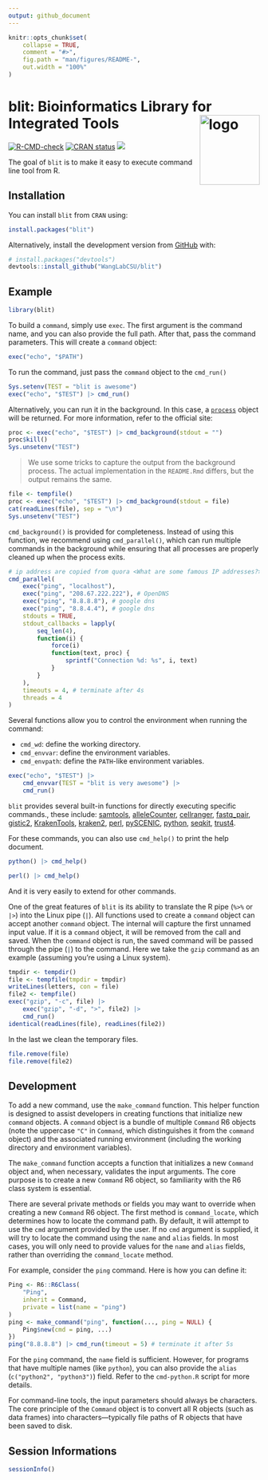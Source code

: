 ```yaml
---
output: github_document
---
```


<!-- README.md is generated from README.Rmd. Please edit that file -->

```r
knitr::opts_chunk$set(
    collapse = TRUE,
    comment = "#>",
    fig.path = "man/figures/README-",
    out.width = "100%"
)
```

# blit: Bioinformatics Library for Integrated Tools <img src="man/figures/logo.png" alt="logo" align="right" height="140" width="120"/>

<!-- badges: start -->
[![R-CMD-check](https://github.com/WangLabCSU/blit/actions/workflows/R-CMD-check.yaml/badge.svg)](https://github.com/WangLabCSU/blit/actions/workflows/R-CMD-check.yaml)
[![CRAN status](https://www.r-pkg.org/badges/version/blit)](https://CRAN.R-project.org/package=blit)
[![](https://cranlogs.r-pkg.org/badges/blit)](https://cran.r-project.org/package=blit)
<!-- badges: end -->

The goal of `blit` is to make it easy to execute command line tool from R.

## Installation

You can install `blit` from `CRAN` using:
```r
install.packages("blit")
```

Alternatively, install the development version from
[GitHub](https://github.com/) with:
``` r
# install.packages("devtools")
devtools::install_github("WangLabCSU/blit")
```

## Example
```r
library(blit)
```

To build a `command`, simply use `exec`. The first argument is the command name,
and you can also provide the full path. After that, pass the command parameters.
This will create a `command` object:
```r
exec("echo", "$PATH")
```

To run the command, just pass the `command` object to the `cmd_run()`
```r
Sys.setenv(TEST = "blit is awesome")
exec("echo", "$TEST") |> cmd_run()
```

Alternatively, you can run it in the background. In this case, a
[`process`](https://processx.r-lib.org/index.html) object will be returned. For
more information, refer to the official site:
```r
proc <- exec("echo", "$TEST") |> cmd_background(stdout = "")
proc$kill()
Sys.unsetenv("TEST")
```

> We use some tricks to capture the output from the background process. The
actual implementation in the `README.Rmd` differs, but the output remains the
same.

```r
file <- tempfile()
proc <- exec("echo", "$TEST") |> cmd_background(stdout = file)
cat(readLines(file), sep = "\n")
Sys.unsetenv("TEST")
```

`cmd_background()` is provided for completeness. Instead of using this function,
we recommend using `cmd_parallel()`, which can run multiple commands in the
background while ensuring that all processes are properly cleaned up when the
process exits.
```r
# ip address are copied from quora <What are some famous IP addresses?>: https://qr.ae/pYlnbQ
cmd_parallel(
    exec("ping", "localhost"),
    exec("ping", "208.67.222.222"), # OpenDNS
    exec("ping", "8.8.8.8"), # google dns
    exec("ping", "8.8.4.4"), # google dns
    stdouts = TRUE,
    stdout_callbacks = lapply(
        seq_len(4),
        function(i) {
            force(i)
            function(text, proc) {
                sprintf("Connection %d: %s", i, text)
            }
        }
    ),
    timeouts = 4, # terminate after 4s
    threads = 4
)
```

Several functions allow you to control the environment when running the command:

  - `cmd_wd`: define the working directory.
  - `cmd_envvar`: define the environment variables.
  - `cmd_envpath`: define the `PATH`-like environment variables.

```r
exec("echo", "$TEST") |>
    cmd_envvar(TEST = "blit is very awesome") |>
    cmd_run()
```

`blit` provides several built-in functions for directly executing specific
commands., these include:
[samtools](https://www.htslib.org/),
[alleleCounter](https://github.com/cancerit/alleleCount),
[cellranger](https://www.10xgenomics.com/cn/support/software/cell-ranger/latest),
[fastq_pair](https://github.com/linsalrob/fastq-pair),
[gistic2](https://broadinstitute.github.io/gistic2/),
[KrakenTools](https://github.com/jenniferlu717/KrakenTools),
[kraken2](https://github.com/DerrickWood/kraken2/wiki/Manual),
[perl](https://www.perl.org/), [pySCENIC](https://github.com/aertslab/pySCENIC),
[python](https://www.python.org/), [seqkit](https://bioinf.shenwei.me/seqkit/),
[trust4](https://github.com/liulab-dfci/TRUST4).

For these commands, you can also use `cmd_help()` to print the help document.
```r
python() |> cmd_help()
```

```r
perl() |> cmd_help()
```

And it is very easily to extend for other commands.

One of the great features of `blit` is its ability to translate the R pipe
(`%>%` or `|>`) into the Linux pipe (`|`). All functions used to create a
`command` object can accept another `command` object. The internal will capture
the first unnamed input value. If it is a `command` object, it will be removed
from the call and saved. When the `command` object is run, the saved command
will be passed through the pipe (`|`) to the command. Here we take the `gzip`
command as an example (assuming you're using a Linux system).

```r
tmpdir <- tempdir()
file <- tempfile(tmpdir = tmpdir)
writeLines(letters, con = file)
file2 <- tempfile()
exec("gzip", "-c", file) |>
    exec("gzip", "-d", ">", file2) |>
    cmd_run()
identical(readLines(file), readLines(file2))
```

In the last we clean the temporary files.
```r
file.remove(file)
file.remove(file2)
```

## Development
To add a new command, use the `make_command` function. This helper function is
designed to assist developers in creating functions that initialize new
`command` objects. A `command` object is a bundle of multiple `Command` R6
objects (note the uppercase `"C"` in `Command`, which distinguishes it from the
`command` object) and the associated running environment (including the working
directory and environment variables).

The `make_command` function accepts a function that initializes a new `Command`
object and, when necessary, validates the input arguments. The core purpose is
to create a new `Command` R6 object, so familiarity with the R6 class system is
essential.

There are several private methods or fields you may want to override when
creating a new `Command` R6 object. The first method is `command_locate`, which
determines how to locate the command path. By default, it will attempt to use
the `cmd` argument provided by the user. If no `cmd` argument is supplied, it
will try to locate the command using the `name` and `alias` fields.  In most
cases, you will only need to provide values for the `name` and `alias` fields,
rather than overriding the `command_locate` method.

For example, consider the `ping` command. Here is how you can define it:
```r
Ping <- R6::R6Class(
    "Ping",
    inherit = Command,
    private = list(name = "ping")
)
ping <- make_command("ping", function(..., ping = NULL) {
    Ping$new(cmd = ping, ...)
})
ping("8.8.8.8") |> cmd_run(timeout = 5) # terminate it after 5s
```

For the `ping` command, the `name` field is sufficient. However, for programs
that have multiple names (like `python`), you can also provide the `alias`
(`c("python2", "python3")`) field. Refer to the `cmd-python.R` script for more
details.

For command-line tools, the input parameters should always be characters. The
core principle of the `Command` object is to convert all R objects (such as data
frames) into characters—typically file paths of R objects that have been saved
to disk.


## Session Informations
```r
sessionInfo()
```
